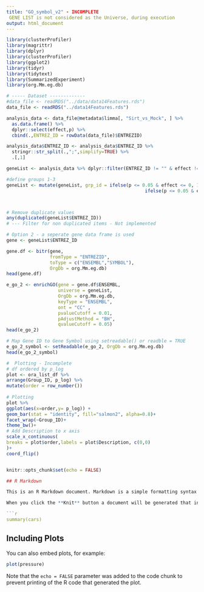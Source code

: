 ```yaml
---
title: "GO_symbol_v2" - INCOMPLETE
 GENE LIST is not considered as the Universe, during execution
output: html_document
---
```


```r
library(clusterProfiler)
library(magrittr)
library(dplyr)
library(clusterProfiler)
library(ggplot2)
library(tidyr)
library(tidytext)
library(SummarizedExperiment)
library(org.Mm.eg.db)
```


```r
# ----- Dataset -------------
#data_file <- readRDS("../data/data14Features.rds")
data_file <- readRDS("../data14Features.rds")

analysis_data <- data_file@metadata$limma[, "Sirt_vs_Mock", ] %>%
  as.data.frame() %>%
  dplyr::select(effect,p) %>%
  cbind(.,ENTREZ_ID = rowData(data_file)$ENTREZID)

analysis_data$ENTREZ_ID <- analysis_data$ENTREZ_ID %>%
  stringr::str_split(.,";",simplify=TRUE) %>%
  .[,1]

geneList <- analysis_data %>% dplyr::filter(ENTREZ_ID != "" & effect != "") %>%   dplyr::select(ENTREZ_ID,effect,p)

#define groups 1-3
geneList <- mutate(geneList, grp_id = ifelse(p <= 0.05 & effect <= 0, 1,
                                                   ifelse(p <= 0.05 & effect >= 0, 2, 3)))



# Remove duplicate values
any(duplicated(geneList$ENTREZ_ID))
# --- Filter for non duplicated items - Not implemented

```

```r
# Option 2 - a seperate gene data frame is used
gene <- geneList$ENTREZ_ID

gene.df <- bitr(gene, 
                fromType = "ENTREZID",
                toType = c("ENSEMBL","SYMBOL"),
                OrgDb = org.Mm.eg.db)
head(gene.df)

e_go_2 <- enrichGO(gene = gene.df$ENSEMBL,
                   universe = geneList,
                   OrgDb = org.Mm.eg.db,
                   keyType = "ENSEMBL",
                   ont = "CC" ,
                   pvalueCutoff = 0.01,
                   pAdjustMethod = "BH",
                   qvalueCutoff = 0.05)
head(e_go_2)

# Map Gene ID to Gene Symbol using setreadable() or readble = TRUE
e_go_2_symbol <- setReadable(e_go_2, OrgDb = org.Mm.eg.db)
head(e_go_2_symbol)

```
```r
#  Plotting - Incomplete
# df ordered by p_log																									
plot <- ora_list_df %>%																									
arrange(Group_ID, p_log) %>%																									
mutate(order = row_number())																									
																									
# Plotting																									
plot %>%																									
ggplot(aes(x=order,y= p_log)) +																									
geom_bar(stat = "identity", fill="salmon2", alpha=0.8)+																									
facet_wrap(~Group_ID)+																									
theme_bw()+																									
# Add Description to x axis																									
scale_x_continuous(																									
breaks = plot$order,labels = plot$Description, c(0,0)																									
)+																									
coord_flip()

```


```r
```


```r
knitr::opts_chunk$set(echo = FALSE)

## R Markdown

This is an R Markdown document. Markdown is a simple formatting syntax for authoring HTML, PDF, and MS Word documents. For more details on using R Markdown see <http://rmarkdown.rstudio.com>.

When you click the **Knit** button a document will be generated that includes both content as well as the output of any embedded R code chunks within the document. You can embed an R code chunk like this:

```r
summary(cars)
```

## Including Plots

You can also embed plots, for example:

```r
plot(pressure)
```

Note that the `echo = FALSE` parameter was added to the code chunk to prevent printing of the R code that generated the plot.
